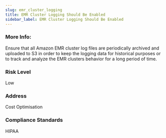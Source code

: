 ```yaml
---
slug: emr_cluster_logging
title: EMR Cluster Logging Should Be Enabled
sidebar_label: EMR Cluster Logging Should Be Enabled
---
```


### More Info:

Ensure that all Amazon EMR cluster log files are periodically archived and uploaded to S3 in order to keep the logging data for historical purposes or to track and analyze the EMR clusters behavior for a long period of time.

### Risk Level

Low

### Address

Cost Optimisation

### Compliance Standards

HIPAA

